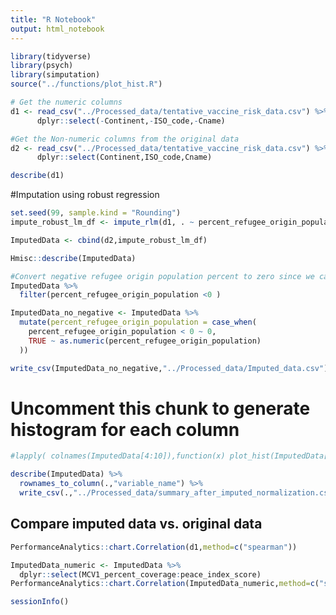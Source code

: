```yaml
---
title: "R Notebook"
output: html_notebook
---
```




```r
library(tidyverse)
library(psych)
library(simputation)
source("../functions/plot_hist.R")
```






```r
# Get the numeric columns
d1 <- read_csv("../Processed_data/tentative_vaccine_risk_data.csv") %>%
      dplyr::select(-Continent,-ISO_code,-Cname)

#Get the Non-numeric columns from the original data
d2 <- read_csv("../Processed_data/tentative_vaccine_risk_data.csv") %>%
      dplyr::select(Continent,ISO_code,Cname)
```


```r
describe(d1)
```





#Imputation using robust regression
```r
set.seed(99, sample.kind = "Rounding")
impute_robust_lm_df <- impute_rlm(d1, . ~ percent_refugee_origin_population + MCV1_percent_coverage + overall_vaccine_confidence_percent  + HDI_index_value + climate_risk_index + measles_incidence_rate_per_100_000 + peace_index_score, add_residual = c("observed"), init = "lts")
```




```r
ImputedData <- cbind(d2,impute_robust_lm_df)

Hmisc::describe(ImputedData)
```


```r
#Convert negative refugee origin population percent to zero since we cannot have negative values for that variable
ImputedData %>%
  filter(percent_refugee_origin_population <0 )

ImputedData_no_negative <- ImputedData %>%
  mutate(percent_refugee_origin_population = case_when(
    percent_refugee_origin_population < 0 ~ 0,
    TRUE ~ as.numeric(percent_refugee_origin_population)
  ))
```


```r
write_csv(ImputedData_no_negative,"../Processed_data/Imputed_data.csv")
```


# Uncomment this chunk to generate histogram for each column
```r
#lapply( colnames(ImputedData[4:10]),function(x) plot_hist(ImputedData[4:10],x,file_name_suffix = "_after_imputation"))
```


```r
describe(ImputedData) %>%
  rownames_to_column(.,"variable_name") %>%
  write_csv(.,"../Processed_data/summary_after_imputed_normalization.csv")
```



## Compare imputed data vs. original data
```r
PerformanceAnalytics::chart.Correlation(d1,method=c("spearman"))
```





```r
ImputedData_numeric <- ImputedData %>%
  dplyr::select(MCV1_percent_coverage:peace_index_score)
PerformanceAnalytics::chart.Correlation(ImputedData_numeric,method=c("spearman"))
```


```r
sessionInfo()
```






